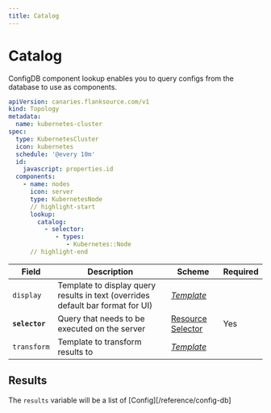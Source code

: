 ```yaml
---
title: Catalog
---
```



# <ConfigDb/> Catalog

ConfigDB component lookup enables you to query configs from the database to use as components.

```yaml title="kubernetes-cluster.yml"
apiVersion: canaries.flanksource.com/v1
kind: Topology
metadata:
  name: kubernetes-cluster
spec:
  type: KubernetesCluster
  icon: kubernetes
  schedule: '@every 10m'
  id:
    javascript: properties.id
  components:
    - name: nodes
      icon: server
      type: KubernetesNode
      // highlight-start
      lookup:
        catalog:
          - selector:
             - types:
                - Kubernetes::Node
      // highlight-end
```

| Field            | Description                                                                      | Scheme                                            | Required |
| ---------------- | -------------------------------------------------------------------------------- | ------------------------------------------------- | -------- |
| `display`        | Template to display query results in text (overrides default bar format for UI)  | [_Template_](../concepts/templating)           |          |
| **`selector`**      | Query that needs to be executed on the server                                    | [Resource Selector](/reference/resource-selector)                                          | Yes      |
| `transform`      | Template to transform results to                                                 | [_Template_](../concepts/templating)           |          |

## Results

The `results` variable will be a list of [Config][/reference/config-db]
